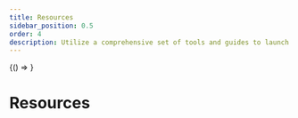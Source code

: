```yaml
---
title: Resources
sidebar_position: 0.5
order: 4
description: Utilize a comprehensive set of tools and guides to launch your digital trust projects.
---
```


<!-- DO NOT MODIFY THIS BLOCK -->

<BrowserOnly>
    {() => <PageLinks />}
</BrowserOnly>
<!-- CONTINUE ADDING CONTENT FROM HERE -->

# Resources
